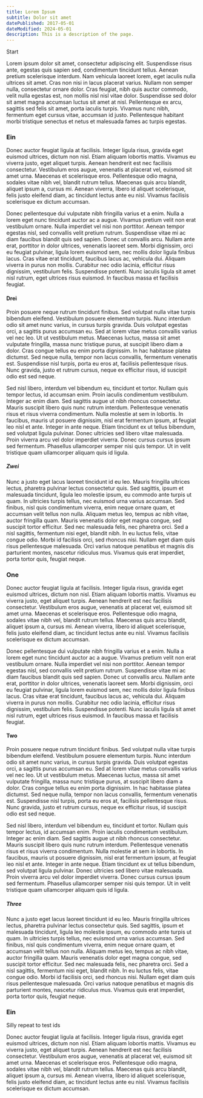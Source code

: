 ```yaml
---
title: Lorem Ipsum
subtitle: Dolor sit amet
datePublished: 2017-05-01
dateModified: 2024-05-01
description: This is a description of the page.
---
```


Start

Lorem ipsum dolor sit amet, consectetur adipiscing elit. Suspendisse risus ante, egestas quis sapien sed, condimentum tincidunt tellus. Aenean pretium scelerisque interdum. Nam vehicula laoreet lorem, eget iaculis nulla ultrices sit amet. Cras non nisi in lacus placerat varius. Nullam non semper nulla, consectetur ornare dolor. Cras feugiat, nibh quis auctor commodo, velit nulla egestas est, non mollis nisl nisl vitae dolor. Suspendisse sed dolor sit amet magna accumsan luctus sit amet at nisl. Pellentesque ex arcu, sagittis sed felis sit amet, porta iaculis turpis. Vivamus nunc nibh, fermentum eget cursus vitae, accumsan id justo. Pellentesque habitant morbi tristique senectus et netus et malesuada fames ac turpis egestas.

### Ein

Donec auctor feugiat ligula at facilisis. Integer ligula risus, gravida eget euismod ultrices, dictum non nisl. Etiam aliquam lobortis mattis. Vivamus eu viverra justo, eget aliquet turpis. Aenean hendrerit est nec facilisis consectetur. Vestibulum eros augue, venenatis at placerat vel, euismod sit amet urna. Maecenas et scelerisque eros. Pellentesque odio magna, sodales vitae nibh vel, blandit rutrum tellus. Maecenas quis arcu blandit, aliquet ipsum a, cursus mi. Aenean viverra, libero id aliquet scelerisque, felis justo eleifend diam, ac tincidunt lectus ante eu nisl. Vivamus facilisis scelerisque ex dictum accumsan.

Donec pellentesque dui vulputate nibh fringilla varius et a enim. Nulla a lorem eget nunc tincidunt auctor ac a augue. Vivamus pretium velit non erat vestibulum ornare. Nulla imperdiet vel nisi non porttitor. Aenean tempor egestas nisl, sed convallis velit pretium rutrum. Suspendisse vitae mi ac diam faucibus blandit quis sed sapien. Donec ut convallis arcu. Nullam ante erat, porttitor in dolor ultrices, venenatis laoreet sem. Morbi dignissim, orci eu feugiat pulvinar, ligula lorem euismod sem, nec mollis dolor ligula finibus lacus. Cras vitae erat tincidunt, faucibus lacus ac, vehicula dui. Aliquam viverra in purus non mollis. Curabitur nec odio lacinia, efficitur risus dignissim, vestibulum felis. Suspendisse potenti. Nunc iaculis ligula sit amet nisl rutrum, eget ultrices risus euismod. In faucibus massa et facilisis feugiat.

#### Drei

Proin posuere neque rutrum tincidunt finibus. Sed volutpat nulla vitae turpis bibendum eleifend. Vestibulum posuere elementum turpis. Nunc interdum odio sit amet nunc varius, in cursus turpis gravida. Duis volutpat egestas orci, a sagittis purus accumsan eu. Sed at lorem vitae metus convallis varius vel nec leo. Ut ut vestibulum metus. Maecenas luctus, massa sit amet vulputate fringilla, massa nunc tristique purus, at suscipit libero diam a dolor. Cras congue tellus eu enim porta dignissim. In hac habitasse platea dictumst. Sed neque nulla, tempor non lacus convallis, fermentum venenatis est. Suspendisse nisl turpis, porta eu eros at, facilisis pellentesque risus. Nunc gravida, justo et rutrum cursus, neque ex efficitur risus, id suscipit odio est sed neque.

Sed nisl libero, interdum vel bibendum eu, tincidunt et tortor. Nullam quis tempor lectus, id accumsan enim. Proin iaculis condimentum vestibulum. Integer ac enim diam. Sed sagittis augue ut nibh rhoncus consectetur. Mauris suscipit libero quis nunc rutrum interdum. Pellentesque venenatis risus et risus viverra condimentum. Nulla molestie at sem in lobortis. In faucibus, mauris ut posuere dignissim, nisl erat fermentum ipsum, at feugiat leo nisl et ante. Integer in ante neque. Etiam tincidunt ex ut tellus bibendum, sed volutpat ligula pulvinar. Donec ultricies sed libero vitae malesuada. Proin viverra arcu vel dolor imperdiet viverra. Donec cursus cursus ipsum sed fermentum. Phasellus ullamcorper semper nisi quis tempor. Ut in velit tristique quam ullamcorper aliquam quis id ligula.

##### Zwei

Nunc a justo eget lacus laoreet tincidunt id eu leo. Mauris fringilla ultrices lectus, pharetra pulvinar lectus consectetur quis. Sed sagittis, ipsum et malesuada tincidunt, ligula leo molestie ipsum, eu commodo ante turpis ut quam. In ultricies turpis tellus, nec euismod urna varius accumsan. Sed finibus, nisl quis condimentum viverra, enim neque ornare quam, et accumsan velit tellus non nulla. Aliquam metus leo, tempus ac nibh vitae, auctor fringilla quam. Mauris venenatis dolor eget magna congue, sed suscipit tortor efficitur. Sed nec malesuada felis, nec pharetra orci. Sed a nisl sagittis, fermentum nisi eget, blandit nibh. In eu luctus felis, vitae congue odio. Morbi id facilisis orci, sed rhoncus nisi. Nullam eget diam quis risus pellentesque malesuada. Orci varius natoque penatibus et magnis dis parturient montes, nascetur ridiculus mus. Vivamus quis erat imperdiet, porta tortor quis, feugiat neque.

### One

Donec auctor feugiat ligula at facilisis. Integer ligula risus, gravida eget euismod ultrices, dictum non nisl. Etiam aliquam lobortis mattis. Vivamus eu viverra justo, eget aliquet turpis. Aenean hendrerit est nec facilisis consectetur. Vestibulum eros augue, venenatis at placerat vel, euismod sit amet urna. Maecenas et scelerisque eros. Pellentesque odio magna, sodales vitae nibh vel, blandit rutrum tellus. Maecenas quis arcu blandit, aliquet ipsum a, cursus mi. Aenean viverra, libero id aliquet scelerisque, felis justo eleifend diam, ac tincidunt lectus ante eu nisl. Vivamus facilisis scelerisque ex dictum accumsan.

Donec pellentesque dui vulputate nibh fringilla varius et a enim. Nulla a lorem eget nunc tincidunt auctor ac a augue. Vivamus pretium velit non erat vestibulum ornare. Nulla imperdiet vel nisi non porttitor. Aenean tempor egestas nisl, sed convallis velit pretium rutrum. Suspendisse vitae mi ac diam faucibus blandit quis sed sapien. Donec ut convallis arcu. Nullam ante erat, porttitor in dolor ultrices, venenatis laoreet sem. Morbi dignissim, orci eu feugiat pulvinar, ligula lorem euismod sem, nec mollis dolor ligula finibus lacus. Cras vitae erat tincidunt, faucibus lacus ac, vehicula dui. Aliquam viverra in purus non mollis. Curabitur nec odio lacinia, efficitur risus dignissim, vestibulum felis. Suspendisse potenti. Nunc iaculis ligula sit amet nisl rutrum, eget ultrices risus euismod. In faucibus massa et facilisis feugiat.

#### Two

Proin posuere neque rutrum tincidunt finibus. Sed volutpat nulla vitae turpis bibendum eleifend. Vestibulum posuere elementum turpis. Nunc interdum odio sit amet nunc varius, in cursus turpis gravida. Duis volutpat egestas orci, a sagittis purus accumsan eu. Sed at lorem vitae metus convallis varius vel nec leo. Ut ut vestibulum metus. Maecenas luctus, massa sit amet vulputate fringilla, massa nunc tristique purus, at suscipit libero diam a dolor. Cras congue tellus eu enim porta dignissim. In hac habitasse platea dictumst. Sed neque nulla, tempor non lacus convallis, fermentum venenatis est. Suspendisse nisl turpis, porta eu eros at, facilisis pellentesque risus. Nunc gravida, justo et rutrum cursus, neque ex efficitur risus, id suscipit odio est sed neque.

Sed nisl libero, interdum vel bibendum eu, tincidunt et tortor. Nullam quis tempor lectus, id accumsan enim. Proin iaculis condimentum vestibulum. Integer ac enim diam. Sed sagittis augue ut nibh rhoncus consectetur. Mauris suscipit libero quis nunc rutrum interdum. Pellentesque venenatis risus et risus viverra condimentum. Nulla molestie at sem in lobortis. In faucibus, mauris ut posuere dignissim, nisl erat fermentum ipsum, at feugiat leo nisl et ante. Integer in ante neque. Etiam tincidunt ex ut tellus bibendum, sed volutpat ligula pulvinar. Donec ultricies sed libero vitae malesuada. Proin viverra arcu vel dolor imperdiet viverra. Donec cursus cursus ipsum sed fermentum. Phasellus ullamcorper semper nisi quis tempor. Ut in velit tristique quam ullamcorper aliquam quis id ligula.

##### Three

Nunc a justo eget lacus laoreet tincidunt id eu leo. Mauris fringilla ultrices lectus, pharetra pulvinar lectus consectetur quis. Sed sagittis, ipsum et malesuada tincidunt, ligula leo molestie ipsum, eu commodo ante turpis ut quam. In ultricies turpis tellus, nec euismod urna varius accumsan. Sed finibus, nisl quis condimentum viverra, enim neque ornare quam, et accumsan velit tellus non nulla. Aliquam metus leo, tempus ac nibh vitae, auctor fringilla quam. Mauris venenatis dolor eget magna congue, sed suscipit tortor efficitur. Sed nec malesuada felis, nec pharetra orci. Sed a nisl sagittis, fermentum nisi eget, blandit nibh. In eu luctus felis, vitae congue odio. Morbi id facilisis orci, sed rhoncus nisi. Nullam eget diam quis risus pellentesque malesuada. Orci varius natoque penatibus et magnis dis parturient montes, nascetur ridiculus mus. Vivamus quis erat imperdiet, porta tortor quis, feugiat neque.

### Ein

Silly repeat to test ids

Donec auctor feugiat ligula at facilisis. Integer ligula risus, gravida eget euismod ultrices, dictum non nisl. Etiam aliquam lobortis mattis. Vivamus eu viverra justo, eget aliquet turpis. Aenean hendrerit est nec facilisis consectetur. Vestibulum eros augue, venenatis at placerat vel, euismod sit amet urna. Maecenas et scelerisque eros. Pellentesque odio magna, sodales vitae nibh vel, blandit rutrum tellus. Maecenas quis arcu blandit, aliquet ipsum a, cursus mi. Aenean viverra, libero id aliquet scelerisque, felis justo eleifend diam, ac tincidunt lectus ante eu nisl. Vivamus facilisis scelerisque ex dictum accumsan.

